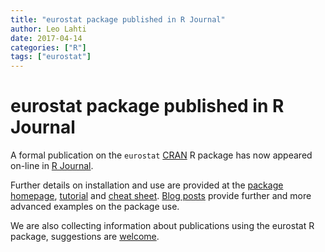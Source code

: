 ```yaml
---
title: "eurostat package published in R Journal"
author: Leo Lahti
date: 2017-04-14
categories: ["R"]
tags: ["eurostat"]
---
```



eurostat package published in R Journal
========================================

A formal publication on the `eurostat` [CRAN](http://cran.r-project.org/) R package has now appeared on-line in [R Journal](https://journal.r-project.org/archive/2017/RJ-2017-019/index.html).

Further details on installation and use are provided at the [package homepage](http://ropengov.github.io/eurostat), [tutorial](http://ropengov.github.io/eurostat/articles/eurostat_tutorial.html) and [cheat sheet](https://github.com/rstudio/cheatsheets/raw/master/source/pdfs/eurostat_cheatsheet.pdf). [Blog posts](http://ropengov.github.io/eurostat/articles/blogposts.html) provide further and more advanced examples on the package use.

We are also collecting information about publications using the eurostat R package, suggestions are [welcome](http://ropengov.github.io/eurostat/articles/publications.html).

